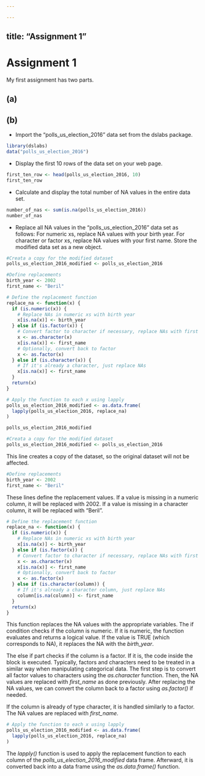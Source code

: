 ```yaml
---

---
```

title: "Assignment 1"
---

# Assignment 1

My first assignment has two parts.

## (a)

## (b)

-   Import the “polls_us_election_2016” data set from the dslabs package.

```r

library(dslabs)
data("polls_us_election_2016")
```

-   Display the first 10 rows of the data set on your web page.

```r

first_ten_row <- head(polls_us_election_2016, 10)
first_ten_row
```

-   Calculate and display the total number of NA values in the entire data set.

```r

number_of_nas <- sum(is.na(polls_us_election_2016))
number_of_nas
```

-   Replace all NA values in the “polls_us_election_2016” data set as follows: For numeric xs, replace NA values with your birth year. For character or factor xs, replace NA values with your first name. Store the modified data set as a new object.

```r

#Creata a copy for the modified dataset
polls_us_election_2016_modified <- polls_us_election_2016

#Define replacements
birth_year <- 2002
first_name <- "Beril"

# Define the replacement function
replace_na <- function(x) {
  if (is.numeric(x)) {
    # Replace NAs in numeric xs with birth year
    x[is.na(x)] <- birth_year
  } else if (is.factor(x)) {
    # Convert factor to character if necessary, replace NAs with first name
    x <- as.character(x)
    x[is.na(x)] <- first_name
    # Optionally, convert back to factor
    x <- as.factor(x)
  } else if (is.character(x)) {
    # If it's already a character, just replace NAs
    x[is.na(x)] <- first_name
  }
  return(x)
}

# Apply the function to each x using lapply
polls_us_election_2016_modified <- as.data.frame(
  lapply(polls_us_election_2016, replace_na)
)

polls_us_election_2016_modified
```

```r

#Creata a copy for the modified dataset
polls_us_election_2016_modified <- polls_us_election_2016
```

This line creates a copy of the dataset, so the original dataset will not be affected.

```r

#Define replacements
birth_year <- 2002
first_name <- "Beril"
```

These lines define the replacement values. If a value is missing in a numeric column, it will be replaced with 2002. If a value is missing in a character column, it will be replaced with "Beril".

```r

# Define the replacement function
replace_na <- function(x) {
  if (is.numeric(x)) {
    # Replace NAs in numeric xs with birth year
    x[is.na(x)] <- birth_year
  } else if (is.factor(x)) {
    # Convert factor to character if necessary, replace NAs with first name
    x <- as.character(x)
    x[is.na(x)] <- first_name
    # Optionally, convert back to factor
    x <- as.factor(x)
  } else if (is.character(column)) {
    # If it's already a character column, just replace NAs
    column[is.na(column)] <- first_name
  }
  return(x)
}
```

This function replaces the NA values with the appropriate variables. The if condition checks if the column is numeric. If it is numeric, the function evaluates and returns a logical value. If the value is TRUE (which corresponds to NA), it replaces the NA with the *birth_year*.

The else if part checks if the column is a factor. If it is, the code inside the block is executed. Typically, factors and characters need to be treated in a similar way when manipulating categorical data. The first step is to convert all factor values to characters using the *as.character* function. Then, the NA values are replaced with *first_name* as done previously. After replacing the NA values, we can convert the column back to a factor using *as.factor()* if needed.

If the column is already of type character, it is handled similarly to a factor. The NA values are replaced with *first_name.*

```r

# Apply the function to each x using lapply
polls_us_election_2016_modified <- as.data.frame(
  lapply(polls_us_election_2016, replace_na)
)
```

The *lapply()* function is used to apply the replacement function to each column of the *polls_us_election_2016_modified* data frame. Afterward, it is converted back into a data frame using the *as.data.frame()* function.
